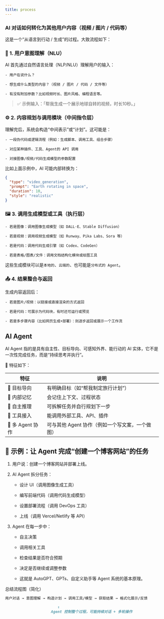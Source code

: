 ```yaml
---
title: process
---
```


### AI 对话如何转化为其他用户内容（视频 / 图片 / 代码等）

这是一个“从语言到行动 / 生成”的过程。大致流程如下：

### 🧠 1. 用户意图理解（NLU）
AI 首先通过自然语言处理（NLP/NLU）理解用户的输入：

    - 用户在说什么？

    - 想生成什么类型的内容？（视频 / 图片 / 代码 / 文件等）

    - 有没有附加参数？比如视频时长、图片风格、编程语言等。

>✅ 示例输入：「帮我生成一个展示地球自转的视频，时长10秒。」

### ⚙️ 2. 内容规划与调用模块（中间指令层）
理解完后，系统会构造“中间表示”或“计划”。这可能是：

    - 一段伪代码或逻辑流程（例如：生成脚本、调用工具、组合步骤）

    - 对应某种插件、工具、Agent的 API 调用

    - 对接图像/视频/代码生成模型的参数配置

比如上面示例中，AI 可能内部转换为：
```json
{
  "type": "video_generation",
  "prompt": "Earth rotating in space",
  "duration": 10,
  "style": "realistic"
}
```


### 🖼️ 3. 调用生成模型或工具（执行层）
    - 若是图像：调用图像生成模型（如 DALL·E、Stable Diffusion）

    - 若是视频：调用视频生成模型（如 Runway、Pika Labs、Sora 等）

    - 若是代码：调用代码生成引擎（如 Codex、CodeGen）

    - 若是表格/图表/文件：调用文档结构化模块或绘图工具

这些生成模块可以是`本地的`、`云端的`、也可能是`分布式的 Agent`。

### 📤 4. 结果整合与返回
生成内容返回后：

    - 若是图片/视频：以链接或直接渲染的方式返回

    - 若是代码：可展示为代码块，有时还可运行或预览

    - 若是多步骤内容（比如网页生成+部署）：则逐步返回或展示一个工作流


## AI Agent

AI Agent 指的是具有自主性、目标导向、可感知外界、能行动的 AI 实体，它不是一次性完成任务，而是“持续思考并执行”。

🌟 特征如下：

| 特征            | 说明                          |
| ------------- | --------------------------- |
| 🎯 目标导向       | 有明确目标（如“帮我制定旅行计划”）          |
| 🧠 内部记忆       | 会记住上下文、过程状态                 |
| 🔄 自主推理       | 可拆解任务并自行规划下一步               |
| 🔗 工具接入       | 能调用外部工具、API、插件              |
| 👥 多 Agent 协作 | 可与其他 Agent 协作（例如一个写文案，一个做图） |


## 🧩 示例：让 Agent 完成“创建一个博客网站”的任务

1. 用户说：创建一个博客网站并部署上线。

2. AI Agent 拆分任务：

    - 设计 UI（调用图像生成工具）

    - 编写前端代码（调用代码生成模型）

    - 设置部署流程（调用 DevOps 工具）

    - 上线（调用 Vercel/Netlify 等 API）

3. Agent 在每一步中：

    - 自主决策

    - 调用相关工具

    - 检查结果是否符合预期

    - 决定是否继续或调整参数

    - 这就是 AutoGPT、GPTs、自定义助手等 Agent 系统的基本原理。

总结流程图（简化）

```markdown
用户对话 → 意图理解 → 构造计划 → 调用工具/模型 → 获取结果 → 格式化展示/反馈

                        ↑
                     Agent 控制整个过程，可能持续对话 + 多轮操作

```
